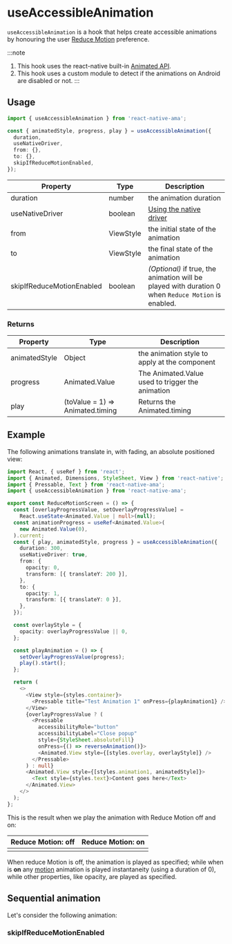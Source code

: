 
# useAccessibleAnimation

`useAccessibleAnimation` is a hook that helps create accessible animations by honouring the user [Reduce Motion](https://reactnative.dev/docs/accessibilityinfo) preference.

:::note

1. This hook uses the react-native built-in [Animated API](https://reactnative.dev/docs/animations).
2. This hook uses a custom module to detect if the animations on Android are disabled or not.
   :::

## Usage

```ts
import { useAccessibleAnimation } from 'react-native-ama';

const { animatedStyle, progress, play } = useAccessibleAnimation({
  duration,
  useNativeDriver,
  from: {},
  to: {},
  skipIfReduceMotionEnabled,
});
```

| Property                  | Type      | Description                                                                                        |
| ------------------------- | --------- | -------------------------------------------------------------------------------------------------- |
| duration                  | number    | the animation duration                                                                             |
| useNativeDriver           | boolean   | [Using the native driver](https://reactnative.dev/docs/animations#using-the-native-driver)         |
| from                      | ViewStyle | the initial state of the animation                                                                 |
| to                        | ViewStyle | the final state of the animation                                                                   |
| skipIfReduceMotionEnabled | boolean   | _(Optional)_ if true, the animation will be played with duration 0 when `Reduce Motion` is enabled. |

### Returns

| Property      | Type                             | Description                                      |
| ------------- | -------------------------------- | ------------------------------------------------ |
| animatedStyle | Object                           | the animation style to apply at the component    |
| progress      | Animated.Value                   | The Animated.Value used to trigger the animation |
| play          | (toValue = 1) => Animated.timing | Returns the Animated.timing                      |

## Example

The following animations translate in, with fading, an absolute positioned view:

```ts
import React, { useRef } from 'react';
import { Animated, Dimensions, StyleSheet, View } from 'react-native';
import { Pressable, Text } from 'react-native-ama';
import { useAccessibleAnimation } from 'react-native-ama';

export const ReduceMotionScreen = () => {
  const [overlayProgressValue, setOverlayProgressValue] =
    React.useState<Animated.Value | null>(null);
  const animationProgress = useRef<Animated.Value>(
    new Animated.Value(0),
  ).current;
  const { play, animatedStyle, progress } = useAccessibleAnimation({
    duration: 300,
    useNativeDriver: true,
    from: {
      opacity: 0,
      transform: [{ translateY: 200 }],
    },
    to: {
      opacity: 1,
      transform: [{ translateY: 0 }],
    },
  });

  const overlayStyle = {
    opacity: overlayProgressValue || 0,
  };

  const playAnimation = () => {
    setOverlayProgressValue(progress);
    play().start();
  };

  return (
    <>
      <View style={styles.container}>
        <Pressable title="Test Animation 1" onPress={playAnimation1} />
      </View>
      {overlayProgressValue ? (
        <Pressable
          accessibilityRole="button"
          accessibilityLabel="Close popup"
          style={StyleSheet.absoluteFill}
          onPress={() => reverseAnimation()}>
          <Animated.View style={[styles.overlay, overlayStyle]} />
        </Pressable>
      ) : null}
      <Animated.View style={[styles.animation1, animatedStyle]}>
        <Text style={styles.text}>Content goes here</Text>
      </Animated.View>
    </>
  );
};
```
This is the result when we play the animation with Reduce Motion off and on:

| Reduce Motion: **off**                                                                                             | Reduce Motion: **on** |
| ------------------------------------------------------------------------------------------------------------------ | --------------------- |
| <ReactPlayer url="/open-source/react-native-ama/videos/reduce-motion-off.mov" playing={false} loop={false} width={300} height={700} /> | <ReactPlayer url="/open-source/react-native-ama/videos/reduce-motion-on.mov" playing={false} loop={false} width={300} height={700} /> | <ReactPlayer url="/open-source/react-native-ama/videos/reduce-motion-on.mov" playing={false} loop={false} width={300} height={700} /> 

When reduce Motion is off, the animation is played as specified; while when is **on** any [motion](/docs/utils/isMotionAnimation) animation is played instantaneity (using a duration of 0), while other properties, like opacity, are played as specified.

## Sequential animation

Let's consider the following animation:


### skipIfReduceMotionEnabled